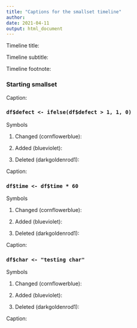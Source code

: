 ```yaml
---
title: "Captions for the smallset timeline"
author: 
date: 2021-04-11
output: html_document
---
```


Timeline title: 

Timeline subtitle: 

Timeline footnote: 

### Starting smallset

Caption: 

### `df$defect <- ifelse(df$defect > 1, 1, 0)`

Symbols

1. Changed (cornflowerblue):

2. Added (blueviolet):

3. Deleted (darkgoldenrod1):

Caption: 

### `df$time <- df$time * 60`

Symbols

1. Changed (cornflowerblue):

2. Added (blueviolet):

3. Deleted (darkgoldenrod1):

Caption: 

### `df$char <- "testing char"`

Symbols

1. Changed (cornflowerblue):

2. Added (blueviolet):

3. Deleted (darkgoldenrod1):

Caption: 
